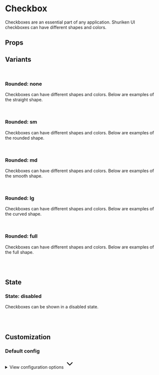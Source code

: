 
<Meta of={CheckboxStories} />

# Checkbox

Checkboxes are an essential part of any application. Shuriken UI checkboxes can have different shapes and colors.

<Primary />

## Props

<Controls />

## Variants

<br />

### Rounded: none

Checkboxes can have different shapes and colors. Below are examples of the straight shape.

<div className="flex gap-2 bg-slate-100 dark:bg-slate-900 p-6 rounded-sm">
  <Story of={CheckboxStories.StraightDefault} />
  <Story of={CheckboxStories.StraightMuted} />
  <Story of={CheckboxStories.StraightPrimary} />
  <Story of={CheckboxStories.StraightInfo} />
  <Story of={CheckboxStories.StraightSuccess} />
  <Story of={CheckboxStories.StraightWarning} />
  <Story of={CheckboxStories.StraightDanger} />
</div>

<br />

### Rounded: sm

Checkboxes can have different shapes and colors. Below are examples of the rounded shape.

<div className="flex gap-2 bg-slate-100 dark:bg-slate-900 p-6 rounded-sm">
  <Story of={CheckboxStories.RoundedDefault} />
  <Story of={CheckboxStories.RoundedMuted} />
  <Story of={CheckboxStories.RoundedPrimary} />
  <Story of={CheckboxStories.RoundedInfo} />
  <Story of={CheckboxStories.RoundedSuccess} />
  <Story of={CheckboxStories.RoundedWarning} />
  <Story of={CheckboxStories.RoundedDanger} />
</div>

<br />

### Rounded: md

Checkboxes can have different shapes and colors. Below are examples of the smooth shape.

<div className="flex gap-2 bg-slate-100 dark:bg-slate-900 p-6 rounded-sm">
  <Story of={CheckboxStories.SmoothDefault} />
  <Story of={CheckboxStories.SmoothMuted} />
  <Story of={CheckboxStories.SmoothPrimary} />
  <Story of={CheckboxStories.SmoothInfo} />
  <Story of={CheckboxStories.SmoothSuccess} />
  <Story of={CheckboxStories.SmoothWarning} />
  <Story of={CheckboxStories.SmoothDanger} />
</div>

<br />

### Rounded: lg

Checkboxes can have different shapes and colors. Below are examples of the curved shape.

<div className="flex gap-2 bg-slate-100 dark:bg-slate-900 p-6 rounded-sm">
  <Story of={CheckboxStories.CurvedDefault} />
  <Story of={CheckboxStories.CurvedMuted} />
  <Story of={CheckboxStories.CurvedPrimary} />
  <Story of={CheckboxStories.CurvedInfo} />
  <Story of={CheckboxStories.CurvedSuccess} />
  <Story of={CheckboxStories.CurvedWarning} />
  <Story of={CheckboxStories.CurvedDanger} />
</div>

<br />

### Rounded: full

Checkboxes can have different shapes and colors. Below are examples of the full shape.

<div className="flex gap-2 bg-slate-100 dark:bg-slate-900 p-6 rounded-sm">
  <Story of={CheckboxStories.FullDefault} />
  <Story of={CheckboxStories.FullMuted} />
  <Story of={CheckboxStories.FullPrimary} />
  <Story of={CheckboxStories.FullInfo} />
  <Story of={CheckboxStories.FullSuccess} />
  <Story of={CheckboxStories.FullWarning} />
  <Story of={CheckboxStories.FullDanger} />
</div>

<br />
<br />

## State

### State: disabled

Checkboxes can be shown in a disabled state.

<div className="flex gap-2 bg-slate-100 dark:bg-slate-900 p-6 rounded-sm">
  <Story of={CheckboxStories.StraightDisabled} />
  <Story of={CheckboxStories.RoundedDisabled} />
  <Story of={CheckboxStories.SmoothDisabled} />
  <Story of={CheckboxStories.CurvedDisabled} />
  <Story of={CheckboxStories.FullDisabled} />
</div>

<br />
<br />

## Customization

### Default config

<div class="relative">
  <details class="relative bg-slate-50 border border-slate-200 rounded-lg p-4 [&>summary>svg]:open:-rotate-180">
    <summary class="list-none cursor-pointer">
      <span class="font-sans text-slate-500">View configuration options</span>
      <svg
        class="w-5 h-5 text-slate-500 absolute top-5 end-4 transition-transform duration-300"
        xmlns="http://www.w3.org/2000/svg"
        width="32"
        height="32"
        viewBox="0 0 24 24"
      >
        <path
          fill="none"
          stroke="currentColor"
          stroke-linecap="round"
          stroke-linejoin="round"
          stroke-width="2"
          d="m6 9l6 6l6-6"
        />
      </svg>
    </summary>

    <div class="!mt-4">
      <pre >
        {JSON.stringify(defaultConfig, null, 2)}
      </pre>
    </div>

  </details>
</div>
